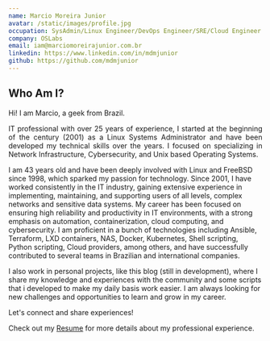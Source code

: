 ```yaml
---
name: Marcio Moreira Junior
avatar: /static/images/profile.jpg
occupation: SysAdmin/Linux Engineer/DevOps Engineer/SRE/Cloud Engineer
company: OSLabs
email: iam@marciomoreirajunior.com.br
linkedin: https://www.linkedin.com/in/mdmjunior
github: https://github.com/mdmjunior
---
```


## Who Am I?

Hi! I am Marcio, a geek from Brazil.

<p align="justify">
IT professional with over 25 years of experience, I started at the beginning of the century (2001) as a Linux Systems Administrator 
and have been developed my technical skills over the years. I focused on specializing in Network Infrastructure, Cybersecurity, and 
Unix based Operating Systems.

I am 43 years old and have been deeply involved with Linux and FreeBSD since 1998, which sparked my passion for technology.
Since 2001, I have worked consistently in the IT industry, gaining extensive experience in implementing, maintaining, and supporting
users of all levels, complex networks and sensitive data systems. My career has been focused on ensuring high reliability and productivity
in IT environments, with a strong emphasis on automation, containerization, cloud computing, and cybersecurity. I am proficient in a bunch
of technologies including Ansible, Terraform, LXD containers, NAS, Docker, Kubernetes, Shell scripting, Python scripting, Cloud providers,
among  others, and have successfully contributed to several teams in Brazilian and international companies.

I also work in personal projects, like this blog (still in development), where I share my knowledge and experiences with the community and 
some scripts that i developed to make my daily basis work easier. I am always looking for new challenges and opportunities to learn and 
grow in my career.

Let's connect and share experiences!

Check out my [Resume](/public/static/files/resume.pdf) for more details about my professional experience.
</p>


